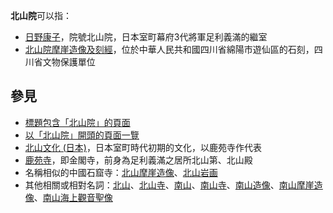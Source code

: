 '''北山院'''可以指：

* [[日野康子|日野康子]]，院號北山院，日本室町幕府3代將軍足利義滿的繼室
* [[北山院摩崖造像及刻經|北山院摩崖造像及刻經]]，位於中華人民共和國四川省綿陽市遊仙區的石刻，四川省文物保護單位

== 參見 ==
* [[Special:Search/intitle:"北山院"|標題包含「北山院」的頁面]]
* [[Special:Prefixindex/北山院|以「北山院」開頭的頁面一覽]]
* [[北山文化_(日本)|北山文化 (日本)]]，日本室町時代初期的文化，以鹿苑寺作代表
* [[鹿苑寺|鹿苑寺]]，即金閣寺，前身為足利義滿之居所北山第、北山殿
* 名稱相似的中國石窟寺：[[北山摩崖造像|北山摩崖造像]]、[[北山岩画|北山岩画]]
* 其他相關或相對名詞：[[北山|北山]]、[[北山寺|北山寺]]、[[南山|南山]]、[[南山寺|南山寺]]、[[南山造像|南山造像]]、[[南山摩崖造像|南山摩崖造像]]、[[南山海上觀音聖像|南山海上觀音聖像]]

{{Disambiguation|Bei|Cat=三字亞洲相關消歧義}}